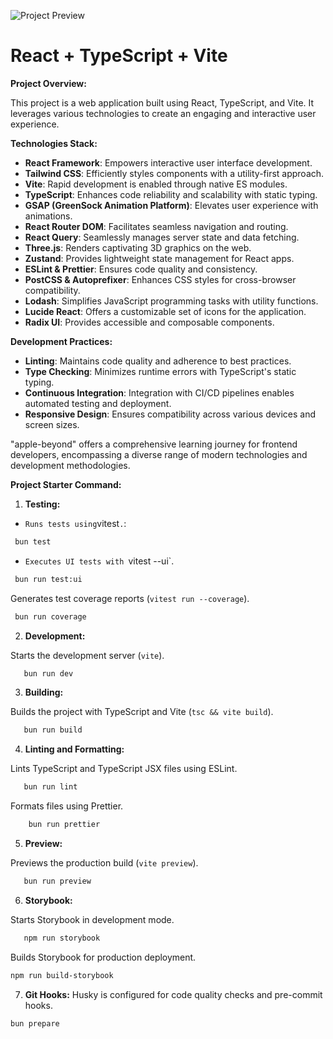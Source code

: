 ![Project Preview](https://github.com/alireza-akbarzadeh/apple-beyond/assets/82927248/8f27476f-2c11-4c7d-aa55-e534d53f2f0f)

# React + TypeScript + Vite

**Project Overview:**

This project is a web application built using React, TypeScript, and Vite. It leverages various technologies to create an engaging and interactive user experience.

**Technologies Stack:**

- **React Framework**: Empowers interactive user interface development.
- **Tailwind CSS**: Efficiently styles components with a utility-first approach.
- **Vite**: Rapid development is enabled through native ES modules.
- **TypeScript**: Enhances code reliability and scalability with static typing.
- **GSAP (GreenSock Animation Platform)**: Elevates user experience with animations.
- **React Router DOM**: Facilitates seamless navigation and routing.
- **React Query**: Seamlessly manages server state and data fetching.
- **Three.js**: Renders captivating 3D graphics on the web.
- **Zustand**: Provides lightweight state management for React apps.
- **ESLint & Prettier**: Ensures code quality and consistency.
- **PostCSS & Autoprefixer**: Enhances CSS styles for cross-browser compatibility.
- **Lodash**: Simplifies JavaScript programming tasks with utility functions.
- **Lucide React**: Offers a customizable set of icons for the application.
- **Radix UI**: Provides accessible and composable components.

**Development Practices:**

- **Linting**: Maintains code quality and adherence to best practices.
- **Type Checking**: Minimizes runtime errors with TypeScript's static typing.
- **Continuous Integration**: Integration with CI/CD pipelines enables automated testing and deployment.
- **Responsive Design**: Ensures compatibility across various devices and screen sizes.

"apple-beyond" offers a comprehensive learning journey for frontend developers, encompassing a diverse range of modern technologies and development methodologies.

**Project Starter Command:**

1. **Testing:**

- `Runs tests using`vitest`.`:

```bash
 bun test
```

- `Executes UI tests with `vitest --ui`.

```bash
 bun run test:ui
```

Generates test coverage reports (`vitest run --coverage`).

```bash
 bun run coverage
```

2. **Development:**

Starts the development server (`vite`).

```bash
   bun run dev
```

3. **Building:**

Builds the project with TypeScript and Vite (`tsc && vite build`).

```bash
   bun run build
```

4. **Linting and Formatting:**

Lints TypeScript and TypeScript JSX files using ESLint.

```bash
   bun run lint
```

Formats files using Prettier.

```bash
    bun run prettier
```

5. **Preview:**

Previews the production build (`vite preview`).

```bash
   bun run preview
```

6. **Storybook:**

Starts Storybook in development mode.

```bash
   npm run storybook
```

Builds Storybook for production deployment.

```bash
npm run build-storybook
```

7. **Git Hooks:**
   Husky is configured for code quality checks and pre-commit hooks.

```bash
bun prepare
```
